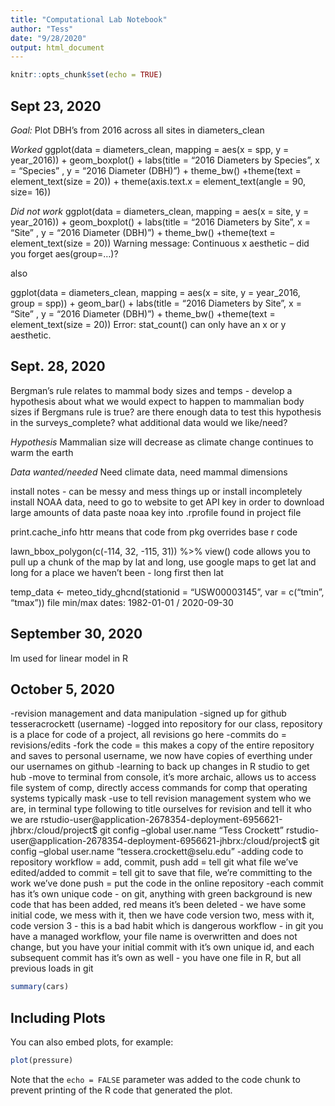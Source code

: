 ```yaml
---
title: "Computational Lab Notebook"
author: "Tess"
date: "9/28/2020"
output: html_document
---
```


```r
knitr::opts_chunk$set(echo = TRUE)
```

## Sept 23, 2020

*Goal:* Plot DBH's from 2016 across all sites in diameters_clean

*Worked* 
ggplot(data = diameters_clean, mapping = aes(x = spp, y = year_2016)) + geom_boxplot() + labs(title = "2016 Diameters by Species", x = "Species" , y = "2016 Diameter (DBH)") + theme_bw() +theme(text = element_text(size = 20)) + theme(axis.text.x = element_text(angle = 90, size= 16))

*Did not work*
ggplot(data = diameters_clean, mapping = aes(x = site, y = year_2016)) + geom_boxplot() + labs(title = "2016 Diameters by Site", x = "Site" , y = "2016 Diameter (DBH)") + theme_bw() +theme(text = element_text(size = 20))
Warning message:
Continuous x aesthetic -- did you forget aes(group=...)? 

also

ggplot(data = diameters_clean, mapping = aes(x = site, y = year_2016, group = spp)) + geom_bar() + labs(title = "2016 Diameters by Site", x = "Site" , y = "2016 Diameter (DBH)") + theme_bw() +theme(text = element_text(size = 20))
Error: stat_count() can only have an x or y aesthetic.

## Sept. 28, 2020
Bergman's rule relates to mammal body sizes and temps - develop a hypothesis about what we would expect to happen to mammalian body sizes if Bergmans rule is true? are there enough data to test this hypothesis in the surveys_complete? what additional data would we like/need?

*Hypothesis* Mammalian size will decrease as climate change continues to warm the earth

*Data wanted/needed* Need climate data, need mammal dimensions


install notes - can be messy and mess things up or install incompletely
install NOAA data, need to go to website to get API key in order to download large amounts of data
paste noaa key into .rprofile found in project file

  print.cache_info httr
 means that code from pkg overrides base r code

lawn_bbox_polygon(c(-114, 32, -115, 31)) %>% view()
code allows you to pull up a chunk of the map by lat and long, use google maps to get lat and long for a place we haven't been - long first then lat

temp_data <- meteo_tidy_ghcnd(stationid = "USW00003145", var = c("tmin", "tmax"))
file min/max dates: 1982-01-01 / 2020-09-30

## September 30, 2020
lm used for linear model in R


## October 5, 2020
-revision management and data manipulation
-signed up for github tesseracrockett (username)
-logged into repository for our class, repository is a place for code of a project, all revisions go here
-commits do = revisions/edits
-fork the code = this makes a copy of the entire repository and saves to personal username, we now have copies of everthing under our usernames on github
-learning to back up changes in R studio to get hub
-move to terminal from console, it's more archaic, allows us to access file system of comp, directly access commands for comp that operating systems typically mask
-use to tell revision management system who we are, in terminal type following to title ourselves for revision and tell it who we are 
rstudio-user@application-2678354-deployment-6956621-jhbrx:/cloud/project$ git config --global user.name "Tess Crockett"
rstudio-user@application-2678354-deployment-6956621-jhbrx:/cloud/project$ git config --global user.name "tessera.crockett@selu.edu"
-adding code to repository 
  workflow = add, commit, push 
    add = tell git what file we've edited/added to
    commit = tell git to save that file, we're committing to the work we've done
    push = put the code in the online repository
-each commit has it's own unique code - on git, anything with green background is new code that has been added, red means it's been deleted
- we have some initial code, we mess with it, then we have code version two, mess with it, code version 3 - this is a bad habit which is dangerous workflow - in git you have a managed workflow, your file name is overwritten and does not change, but you have your initial commit with it's own unique id, and each subsequent commit has it's own as well - you have one file in R, but all previous loads in git 

```r
summary(cars)
```

## Including Plots

You can also embed plots, for example:

```r
plot(pressure)
```

Note that the `echo = FALSE` parameter was added to the code chunk to prevent printing of the R code that generated the plot.
